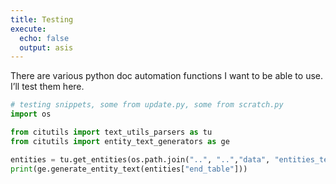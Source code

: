 ```yaml
---
title: Testing
execute: 
  echo: false
  output: asis
---
```


There are various python doc automation functions I want to be able to use. I'll test them here.

```python
# testing snippets, some from update.py, some from scratch.py
import os

from citutils import text_utils_parsers as tu
from citutils import entity_text_generators as ge

entities = tu.get_entities(os.path.join("..", "..","data", "entities_test","table"))
print(ge.generate_entity_text(entities["end_table"]))
```

<!-- ```{python}
# type: ignore
import os
from pprint import pprint

from citutils import (
    text_utils_parsers as tu,
    dice_utils as du,
    entity_text_generators as ge,
    commands as co,
)

entities = tu.get_entities(os.path.join("..", "..","data", "entities_test", "table"))
# print(tu.parse_curlies("asdasdf {2d6 adjust man 1d10+2}"))
# print(ge.generate_entity_text(entities["adjust_man"]))
print(
    tu.generate_entity_tree_text(
        entities, tu.parse_curlies("asdasdf {2d6 adjust man 1d10+2}")[0], True
    )
)

``` -->